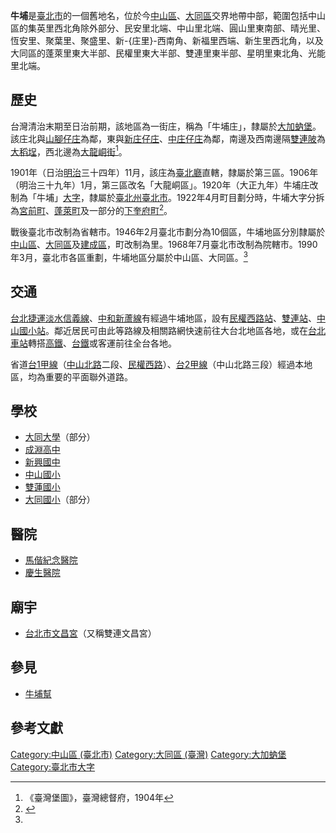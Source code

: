 {{Coord|25.063935|121.524179|display=title}}
{{noteTA
|1 = 庄
}}
{{Infobox Hokkien name
| title      = 牛埔
| hanji      = 牛埔
| poj        = Gû-po͘
| hanlo      = 
| tl         = Gû-poo
| bp         = 
| hokkienipa = 
| lm         = 
| image      = 
| image_size = 
| caption    = 
}}

'''牛埔'''是[[臺北市|臺北市]]的一個舊地名，位於今[[中山區_(臺北市)|中山區]]、[[大同區_(臺北市)|大同區]]交界地帶中部，範圍包括中山區的集英里西北角除外部分、民安里北端、中山里北端、圓山里東南部、晴光里、恆安里、聚葉里、聚盛里、新-{庄里}-西南角、新福里西端、新生里西北角，以及大同區的蓬萊里東大半部、民權里東大半部、雙連里東半部、星明里東北角、光能里北端。

==歷史==
台灣清治末期至日治前期，該地區為一街庄，稱為「牛埔庄」，隸屬於[[大加蚋堡|大加蚋堡]]。該庄北與[[山子腳_(臺北市)|山腳仔庄]]為鄰，東與[[西新庄子|新庄仔庄]]、[[中庄仔庄|中庄仔庄]]為鄰，南邊及西南邊隔[[雙連_(臺北市)|雙連陂]]為[[大稻埕|大稻埕]]，西北邊為[[大龍峒街|大龍峒街]]<ref>《臺灣堡圖》，臺灣總督府，1904年</ref>。

1901年（日治[[明治|明治]]三十四年）11月，該庄為[[臺北廳|臺北廳]]直轄，隸屬於第三區。1906年（明治三十九年）1月，第三區改名「大龍峒區」。1920年（大正九年）牛埔庄改制為「牛埔」[[大字|大字]]，隸屬於[[臺北州|臺北州]][[臺北市_(州轄市)|臺北市]]。1922年4月町目劃分時，牛埔大字分拆為[[宮前町_(臺北市)|宮前町]]、[[蓬萊町|蓬萊町]]及一部分的[[下奎府町|下奎府町]]<ref name="地圖會說話">{{Cite web |url=http://mapstalk.blogspot.tw/2010/10/1901-2010.html |title=《臺北市沿革 1901-2010》，地圖會說話網站 |accessdate=2016-07-06 |archive-date=2016-08-16 |archive-url=https://web.archive.org/web/20160816203231/http://mapstalk.blogspot.tw/2010/10/1901-2010.html |dead-url=no }}</ref>。

戰後臺北市改制為省轄市。1946年2月臺北市劃分為10個區，牛埔地區分別隸屬於[[中山區_(臺北市)|中山區]]、[[大同區_(臺灣)|大同區]]及[[建成區|建成區]]，町改制為里。1968年7月臺北市改制為院轄市。1990年3月，臺北市各區重劃，牛埔地區分屬於中山區、大同區。<ref name="地圖會說話"/>

==交通==
[[台北捷運|台北捷運]][[淡水信義線|淡水信義線]]、[[中和新蘆線|中和新蘆線]]有經過牛埔地區，設有[[民權西路站|民權西路站]]、[[雙連站|雙連站]]、[[中山國小站|中山國小站]]。鄰近居民可由此等路線及相關路網快速前往大台北地區各地，或在[[台北車站|台北車站]]轉搭[[台灣高鐵|高鐵]]、[[台鐵|台鐵]]或客運前往全台各地。

省道[[台1甲線|台1甲線]]（[[中山北路_(臺北市)|中山北路]]二段、[[民權西路|民權西路]]）、[[台2線|台2甲線]]（中山北路三段）經過本地區，均為重要的平面聯外道路。

==學校==
*[[大同大學_(台灣)|大同大學]]（部分）
*[[成淵高中|成淵高中]]
*[[新興國中|新興國中]]
*[[中山國小|中山國小]]
*[[臺北市大同區雙蓮國民小學|雙蓮國小]]
*[[臺北市大同區大同國民小學|大同國小]]（部分）

==醫院==
*[[馬偕紀念醫院|馬偕紀念醫院]]
*[[慶生醫院|慶生醫院]]

==廟宇==
*[[台北市文昌宮|台北市文昌宮]]（又稱雙連文昌宮）

==參見==
*[[牛埔幫|牛埔幫]]

==參考文獻==
{{reflist}}

{{臺北市舊町名}}

[[Category:中山區_(臺北市)|Category:中山區 (臺北市)]]
[[Category:大同區_(臺灣)|Category:大同區 (臺灣)]]
[[Category:大加蚋堡|Category:大加蚋堡]]
[[Category:臺北市大字|Category:臺北市大字]]
